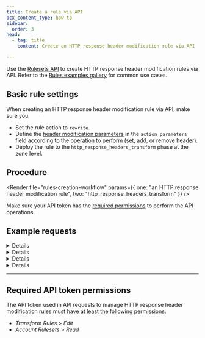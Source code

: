 ```yaml
---
title: Create a rule via API
pcx_content_type: how-to
sidebar:
  order: 3
head:
  - tag: title
    content: Create an HTTP response header modification rule via API

---
```



Use the [Rulesets API](/ruleset-engine/rulesets-api/) to create HTTP response header modification rules via API. Refer to the [Rules examples gallery](/rules/transform/examples/?operation=Response+modification) for common use cases.

## Basic rule settings

When creating an HTTP response header modification rule via API, make sure you:

* Set the rule action to `rewrite`.
* Define the [header modification parameters](/rules/transform/request-header-modification/reference/parameters/) in the `action_parameters` field according to the operation to perform (set, add, or remove header).
* Deploy the rule to the `http_response_headers_transform` phase at the zone level.

## Procedure

<Render file="rules-creation-workflow" params={{ one: "an HTTP response header modification rule", two: "http_response_headers_transform" }} />

Make sure your API token has the [required permissions](#required-api-token-permissions) to perform the API operations.

## Example requests


<Details header="Example: Set an HTTP response header to a static value">

The following example configures the rules of an existing phase ruleset (`{ruleset_id}`) to a single HTTP response header modification rule — setting an HTTP response header to a static value — using the [Update a zone ruleset](/api/operations/updateZoneRuleset) operation:

```bash title="Request"
curl --request PUT \
https://api.cloudflare.com/client/v4/zones/{zone_id}/rulesets/{ruleset_id} \
--header "Authorization: Bearer <API_TOKEN>" \
--header "Content-Type: application/json" \
--data '{
  "rules": [
    {
      "expression": "(starts_with(http.request.uri.path, \"/en/\"))",
      "description": "My first HTTP response header modification rule",
      "action": "rewrite",
      "action_parameters": {
        "headers": {
          "X-Source": {
            "operation": "set",
            "value": "Cloudflare"
          }
        }
      }
    }
  ]
}'
```

The response contains the complete definition of the ruleset you updated.

```json title="Response"
{
  "result": {
    "id": "<RULESET_ID>",
    "name": "Zone-level Response Headers Transform Ruleset",
    "description": "Zone-level ruleset that will execute Response Header Modification Rules.",
    "kind": "zone",
    "version": "2",
    "rules": [
      {
        "id": "<RULE_ID>",
        "version": "1",
        "action": "rewrite",
        "action_parameters": {
          "headers": {
            "X-Source": {
              "operation": "set",
              "value": "Cloudflare"
            }
          }
        },
        "expression": "(starts_with(http.request.uri.path, \"/en/\"))",
        "description": "My first HTTP response header modification rule",
        "last_updated": "2021-04-14T14:42:04.219025Z",
        "ref": "<RULE_REF>"
      }
    ],
    "last_updated": "2021-04-14T14:42:04.219025Z",
    "phase": "http_response_headers_transform"
  },
  "success": true,
  "errors": [],
  "messages": []
}
```


</Details>


<Details header="Example: Set an HTTP response header to a dynamic value">

The following example configures the rules of an existing phase ruleset (`{ruleset_id}`) to a single HTTP response header modification rule — setting an HTTP response header to a dynamic value — using the [Update a zone ruleset](/api/operations/updateZoneRuleset) operation:

```bash title="Request"
curl --request PUT \
https://api.cloudflare.com/client/v4/zones/{zone_id}/rulesets/{ruleset_id} \
--header "Authorization: Bearer <API_TOKEN>" \
--header "Content-Type: application/json" \
--data '{
  "rules": [
    {
      "expression": "(starts_with(http.request.uri.path, \"/en/\"))",
      "description": "My first HTTP response header modification rule",
      "action": "rewrite",
      "action_parameters": {
        "headers": {
          "X-Bot-Score": {
            "operation": "set",
            "expression": "to_string(cf.bot_management.score)"
          }
        }
      }
    }
  ]
}'
```

The response contains the complete definition of the ruleset you updated.

```json title="Response"
{
  "result": {
    "id": "<RULESET_ID>",
    "name": "Zone-level Response Headers Transform Ruleset",
    "description": "Zone-level ruleset that will execute Response Header Modification Rules.",
    "kind": "zone",
    "version": "2",
    "rules": [
      {
        "id": "<RULE_ID>",
        "version": "1",
        "action": "rewrite",
        "action_parameters": {
          "headers": {
            "X-Bot-Score": {
              "operation": "set",
              "expression": "to_string(cf.bot_management.score)"
            }
          }
        },
        "expression": "(starts_with(http.request.uri.path, \"/en/\"))",
        "description": "My first HTTP response header modification rule",
        "last_updated": "2021-04-14T14:42:04.219025Z",
        "ref": "<RULE_REF>"
      }
    ],
    "last_updated": "2021-04-14T14:42:04.219025Z",
    "phase": "http_response_headers_transform"
  },
  "success": true,
  "errors": [],
  "messages": []
}
```


</Details>


<Details header="Example: Add a `set-cookie` HTTP response header with a static value">

The following example configures the rules of an existing phase ruleset (`{ruleset_id}`) to a single HTTP response header modification rule — adding a `set-cookie` HTTP response header with a static value — using the [Update a zone ruleset](/api/operations/updateZoneRuleset) operation. By configuring the rule with the `add` operation you will keep any existing `set-cookie` headers that may already exist in the response.

```bash title="Request"
curl --request PUT \
https://api.cloudflare.com/client/v4/zones/{zone_id}/rulesets/{ruleset_id} \
--header "Authorization: Bearer <API_TOKEN>" \
--header "Content-Type: application/json" \
--data '{
  "rules": [
    {
      "expression": "(starts_with(http.request.uri.path, \"/en/\"))",
      "description": "My first HTTP response header modification rule",
      "action": "rewrite",
      "action_parameters": {
        "headers": {
          "set-cookie": {
            "operation": "add",
            "value": "mycookie=custom_value"
          }
        }
      }
    }
  ]
}'
```

The response contains the complete definition of the ruleset you updated.

```json title="Response"
{
  "result": {
    "id": "<RULESET_ID>",
    "name": "Zone-level Response Headers Transform Ruleset",
    "description": "Zone-level ruleset that will execute Response Header Modification Rules.",
    "kind": "zone",
    "version": "2",
    "rules": [
      {
        "id": "<RULE_ID>",
        "version": "1",
        "action": "rewrite",
        "action_parameters": {
          "headers": {
            "set-cookie": {
              "operation": "add",
              "value": "mycookie=custom_value"
            }
          }
        },
        "expression": "(starts_with(http.request.uri.path, \"/en/\"))",
        "description": "My first HTTP response header modification rule",
        "last_updated": "2021-04-14T14:42:04.219025Z",
        "ref": "<RULE_REF>"
      }
    ],
    "last_updated": "2021-04-14T14:42:04.219025Z",
    "phase": "http_response_headers_transform"
  },
  "success": true,
  "errors": [],
  "messages": []
}
```


</Details>


<Details header="Example: Remove an HTTP response header">

The following example sets the rules of an existing phase ruleset (`<RULESET_ID>`) to a single HTTP response header modification rule — removing an HTTP response header — using the [Update a zone ruleset](/api/operations/updateZoneRuleset) operation:

```bash title="Request"
curl --request PUT \
https://api.cloudflare.com/client/v4/zones/{zone_id}/rulesets/{ruleset_id} \
--header "Authorization: Bearer <API_TOKEN>" \
--header "Content-Type: application/json" \
--data '{
  "rules": [
    {
      "expression": "(starts_with(http.request.uri.path, \"/en/\"))",
      "description": "My first HTTP response header modification rule",
      "action": "rewrite",
      "action_parameters": {
        "headers": {
          "cf-connecting-ip": {
            "operation": "remove"
          }
        }
      }
    }
  ]
}'
```

The response contains the complete definition of the ruleset you updated.

```json title="Response"
{
  "result": {
    "id": "<RULESET_ID>",
    "name": "Zone-level Response Headers Transform Ruleset",
    "description": "Zone-level ruleset that will execute Response Header Modification Rules.",
    "kind": "zone",
    "version": "2",
    "rules": [
      {
        "id": "<RULE_ID>",
        "version": "1",
        "action": "rewrite",
        "action_parameters": {
          "headers": {
            "cf-connecting-ip": {
              "operation": "remove"
            }
          }
        },
        "expression": "(starts_with(http.request.uri.path, \"/en/\"))",
        "description": "My first HTTP response header modification rule",
        "last_updated": "2021-04-14T14:42:04.219025Z",
        "ref": "<RULE_REF>"
      }
    ],
    "last_updated": "2021-04-14T14:42:04.219025Z",
    "phase": "http_response_headers_transform"
  },
  "success": true,
  "errors": [],
  "messages": []
}
```


</Details>

***

## Required API token permissions

The API token used in API requests to manage HTTP response header modification rules must have at least the following permissions:

* *Transform Rules* > *Edit*
* *Account Rulesets* > *Read*
